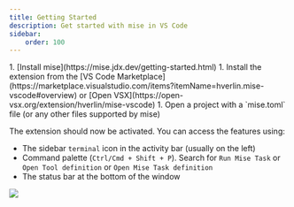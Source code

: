 ```yaml
---
title: Getting Started
description: Get started with mise in VS Code
sidebar:
    order: 100
---
```



<Steps>
1. [Install mise](https://mise.jdx.dev/getting-started.html)
1. Install the extension from the
   [VS Code Marketplace](https://marketplace.visualstudio.com/items?itemName=hverlin.mise-vscode#overview)
   or [Open VSX](https://open-vsx.org/extension/hverlin/mise-vscode)
1. Open a project with a `mise.toml` file (or any other files supported by mise)

</Steps>

The extension should now be activated. You can access the features using:
   - The sidebar `terminal` icon in the activity bar (usually on the left)
   - Command palette (`Ctrl/Cmd + Shift + P`). Search for `Run Mise Task` or
     `Open Tool definition` or `Open Mise Task definition`
   - The status bar at the bottom of the window

![]( ../../../../../screenshots/mise-extension.png)
